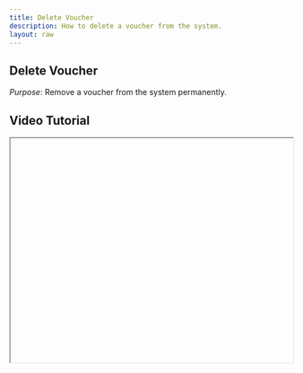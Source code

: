 ```yaml
---
title: Delete Voucher
description: How to delete a voucher from the system.
layout: raw
---
```



<div className="mdx-content">

## Delete Voucher

 

*Purpose*: Remove a voucher from the system permanently.

## Video Tutorial



<iframe
  width="100%"
  height="400"
  title="Delete Voucher Tutorial"
  allowFullScreen
  className="rounded-lg"
/>

---

## Steps:



❶ **Go to Offers > Voucher**  
Navigate to the **Offers** section in the left menu, then click on **Voucher**.

❷ **Click the 3-dot menu**  
On the voucher row, click the **3-dot menu** and choose **Delete**.  
- Alternatively, click the **Voucher Name** and use the **3-dot menu** from the details panel.

❸ **Confirm Deletion**  
Approve the deletion in the confirmation pop-up that appears.

---

**Tip for First-Time Users**:  
Once deleted, the voucher cannot be recovered. Make sure to confirm before proceeding.

<div className="space-y-4 mt-6">

<div className="my-10 border-t border-gray-200" />

## More questions about this


</div>
<div className="space-y-4 mt-6">
  <details className="bg-white rounded-md p-4 border border-gray-300">
  <summary
    className="font-medium text-base text-gray-900"
    style={{
      backgroundColor: 'transparent',
      outline: 'none',
      cursor: 'pointer',
      userSelect: 'none',
      listStyle: 'none',
    }}
  >Can I undo a voucher deletion?</summary>
   <p className="mt-2 text-sm text-gray-700">
      No, voucher deletion is permanent. Please double-check before deleting.
    </p>
  </details>

  <details className="bg-white rounded-md p-4 border border-gray-300">
  <summary
    className="font-medium text-base text-gray-900"
    style={{
      backgroundColor: 'transparent',
      outline: 'none',
      cursor: 'pointer',
      userSelect: 'none',
      listStyle: 'none',
    }}
  >Do deleted vouchers show in reports?</summary>
    <p className="mt-2 text-sm text-gray-700">
      No, deleted vouchers are removed from standard reports.
    </p>
  </details>
</div>
</div>

---

<div className="space-y-4 mt-6">

<div className="my-10 border-t border-gray-200" />

<div className="mdx-content mt-10">

Was this article helpful?

<div style={{ display: 'flex', gap: '1rem' }}>
  <button style={{ padding: '0.5rem', borderRadius: '9999px', backgroundColor: '#f0f0f0' }}>
    👍
  </button>
  <button style={{ padding: '0.5rem', borderRadius: '9999px', backgroundColor: '#f0f0f0' }}>
    👎
  </button>
</div>
</div>

---
</div>
